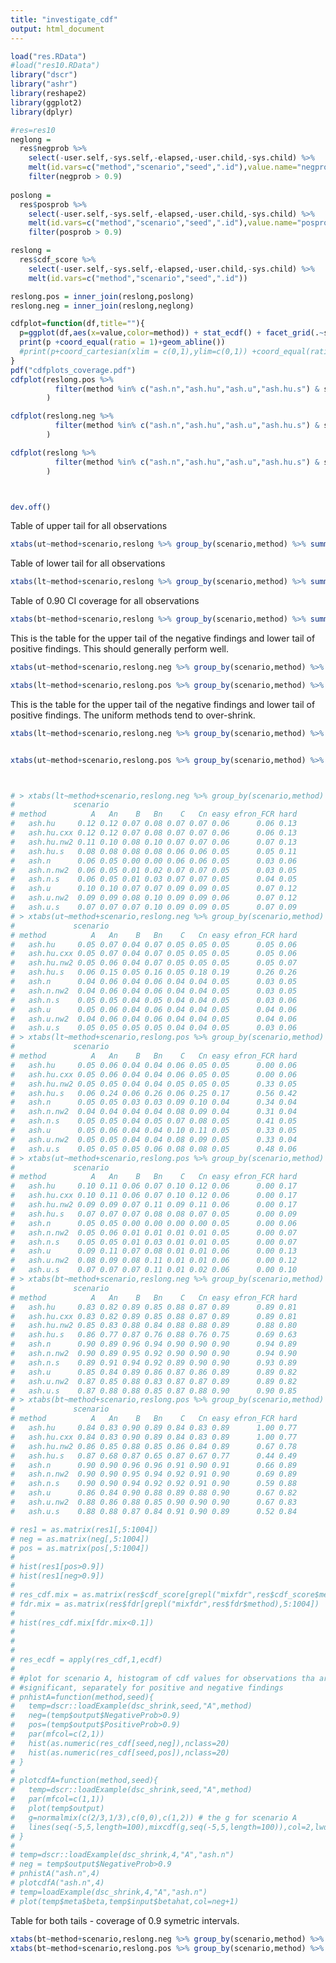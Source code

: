 ```yaml
---
title: "investigate_cdf"
output: html_document
---
```


```r
load("res.RData")
#load("res10.RData")
library("dscr")
library("ashr")
library(reshape2)
library(ggplot2)
library(dplyr)

#res=res10
neglong = 
  res$negprob %>% 
    select(-user.self,-sys.self,-elapsed,-user.child,-sys.child) %>%
    melt(id.vars=c("method","scenario","seed",".id"),value.name="negprob") %>%
    filter(negprob > 0.9)
 
poslong = 
  res$posprob %>% 
    select(-user.self,-sys.self,-elapsed,-user.child,-sys.child) %>%
    melt(id.vars=c("method","scenario","seed",".id"),value.name="posprob") %>%
    filter(posprob > 0.9)

reslong = 
  res$cdf_score %>% 
    select(-user.self,-sys.self,-elapsed,-user.child,-sys.child) %>%    
    melt(id.vars=c("method","scenario","seed",".id"))

reslong.pos = inner_join(reslong,poslong)
reslong.neg = inner_join(reslong,neglong)

```


```r

cdfplot=function(df,title=""){
  p=ggplot(df,aes(x=value,color=method)) + stat_ecdf() + facet_grid(.~scenario) + ggtitle(title)
  print(p +coord_equal(ratio = 1)+geom_abline())
  #print(p+coord_cartesian(xlim = c(0,1),ylim=c(0,1)) +coord_equal(ratio = 1))
}
pdf("cdfplots_coverage.pdf")
cdfplot(reslong.pos %>% 
          filter(method %in% c("ash.n","ash.hu","ash.u","ash.hu.s") & scenario %in% c("A","B","C","efron_FCR")), "Positive Discoveries"
        )

cdfplot(reslong.neg %>% 
          filter(method %in% c("ash.n","ash.hu","ash.u","ash.hu.s") & scenario %in% c("A","B","C","efron_FCR")), "Negative Discoveries"
        )

cdfplot(reslong %>% 
          filter(method %in% c("ash.n","ash.hu","ash.u","ash.hu.s") & scenario %in% c("A","B","C","efron_FCR")), "All Discoveries"
        )



dev.off()
```

Table of upper tail for all observations
```r
xtabs(ut~method+scenario,reslong %>% group_by(scenario,method) %>% summarize(ut = mean(value>0.95))) %>% round(2)
```

Table of lower tail for all observations
```r
xtabs(lt~method+scenario,reslong %>% group_by(scenario,method) %>% summarize(lt = mean(value<0.05))) %>% round(2)
```

Table of 0.90 CI coverage for all observations
```r
xtabs(bt~method+scenario,reslong %>% group_by(scenario,method) %>% summarize(bt = mean(value>0.05 & value <0.95))) %>% round(2)
```


This is the table for the upper tail of the negative findings
and lower tail of positive findings. This should generally perform well.
```r
xtabs(ut~method+scenario,reslong.neg %>% group_by(scenario,method) %>% summarize(ut = mean(value>0.95))) %>% round(2)

xtabs(lt~method+scenario,reslong.pos %>% group_by(scenario,method) %>% summarize(lt = mean(value<0.05))) %>% round(2)
```

This is the table for the upper tail of the negative findings
and lower tail of positive findings. The uniform methods
tend to over-shrink.
```r
xtabs(lt~method+scenario,reslong.neg %>% group_by(scenario,method) %>% summarize(lt = mean(value<0.05))) %>% round(2)


xtabs(ut~method+scenario,reslong.pos %>% group_by(scenario,method) %>% summarize(ut = mean(value>0.95))) %>% round(2)



# > xtabs(lt~method+scenario,reslong.neg %>% group_by(scenario,method) %>% summarize(lt = mean(value<0.05))) %>% round(2)
#             scenario
# method          A   An    B   Bn    C   Cn easy efron_FCR hard
#   ash.hu     0.12 0.12 0.07 0.08 0.07 0.07 0.06      0.06 0.13
#   ash.hu.cxx 0.12 0.12 0.07 0.08 0.07 0.07 0.06      0.06 0.13
#   ash.hu.nw2 0.11 0.10 0.08 0.10 0.07 0.07 0.06      0.07 0.13
#   ash.hu.s   0.08 0.08 0.08 0.08 0.06 0.06 0.05      0.05 0.11
#   ash.n      0.06 0.05 0.00 0.00 0.06 0.06 0.05      0.03 0.06
#   ash.n.nw2  0.06 0.05 0.01 0.02 0.07 0.07 0.05      0.03 0.05
#   ash.n.s    0.06 0.05 0.01 0.03 0.07 0.07 0.05      0.04 0.05
#   ash.u      0.10 0.10 0.07 0.07 0.09 0.09 0.05      0.07 0.12
#   ash.u.nw2  0.09 0.09 0.08 0.10 0.09 0.09 0.06      0.07 0.12
#   ash.u.s    0.07 0.07 0.07 0.10 0.09 0.09 0.05      0.07 0.09
# > xtabs(ut~method+scenario,reslong.neg %>% group_by(scenario,method) %>% summarize(ut = mean(value>0.95))) %>% round(2)
#             scenario
# method          A   An    B   Bn    C   Cn easy efron_FCR hard
#   ash.hu     0.05 0.07 0.04 0.07 0.05 0.05 0.05      0.05 0.06
#   ash.hu.cxx 0.05 0.07 0.04 0.07 0.05 0.05 0.05      0.05 0.06
#   ash.hu.nw2 0.05 0.06 0.04 0.07 0.05 0.05 0.05      0.05 0.07
#   ash.hu.s   0.06 0.15 0.05 0.16 0.05 0.18 0.19      0.26 0.26
#   ash.n      0.04 0.06 0.04 0.06 0.04 0.04 0.05      0.03 0.05
#   ash.n.nw2  0.04 0.06 0.04 0.06 0.04 0.04 0.05      0.03 0.05
#   ash.n.s    0.05 0.05 0.04 0.05 0.04 0.04 0.05      0.03 0.06
#   ash.u      0.05 0.06 0.04 0.06 0.04 0.04 0.05      0.04 0.06
#   ash.u.nw2  0.04 0.06 0.04 0.06 0.04 0.04 0.05      0.04 0.06
#   ash.u.s    0.05 0.05 0.05 0.05 0.04 0.04 0.05      0.03 0.06
# > xtabs(lt~method+scenario,reslong.pos %>% group_by(scenario,method) %>% summarize(lt = mean(value<0.05))) %>% round(2)
#             scenario
# method          A   An    B   Bn    C   Cn easy efron_FCR hard
#   ash.hu     0.05 0.06 0.04 0.04 0.06 0.05 0.05      0.00 0.06
#   ash.hu.cxx 0.05 0.06 0.04 0.04 0.06 0.05 0.05      0.00 0.06
#   ash.hu.nw2 0.05 0.05 0.04 0.04 0.05 0.05 0.05      0.33 0.05
#   ash.hu.s   0.06 0.24 0.06 0.26 0.06 0.25 0.17      0.56 0.42
#   ash.n      0.05 0.05 0.03 0.03 0.09 0.10 0.04      0.34 0.04
#   ash.n.nw2  0.04 0.04 0.04 0.04 0.08 0.09 0.04      0.31 0.04
#   ash.n.s    0.05 0.05 0.04 0.05 0.07 0.08 0.05      0.41 0.05
#   ash.u      0.05 0.06 0.04 0.04 0.10 0.11 0.05      0.33 0.05
#   ash.u.nw2  0.05 0.05 0.04 0.04 0.08 0.09 0.05      0.33 0.04
#   ash.u.s    0.05 0.05 0.05 0.06 0.08 0.08 0.05      0.48 0.06
# > xtabs(ut~method+scenario,reslong.pos %>% group_by(scenario,method) %>% summarize(ut = mean(value>0.95))) %>% round(2)
#             scenario
# method          A   An    B   Bn    C   Cn easy efron_FCR hard
#   ash.hu     0.10 0.11 0.06 0.07 0.10 0.12 0.06      0.00 0.17
#   ash.hu.cxx 0.10 0.11 0.06 0.07 0.10 0.12 0.06      0.00 0.17
#   ash.hu.nw2 0.09 0.09 0.07 0.11 0.09 0.11 0.06      0.00 0.17
#   ash.hu.s   0.07 0.07 0.07 0.08 0.08 0.07 0.05      0.00 0.09
#   ash.n      0.05 0.05 0.00 0.00 0.00 0.00 0.05      0.00 0.06
#   ash.n.nw2  0.05 0.06 0.01 0.01 0.01 0.01 0.05      0.00 0.07
#   ash.n.s    0.05 0.05 0.01 0.03 0.01 0.01 0.05      0.00 0.07
#   ash.u      0.09 0.11 0.07 0.08 0.01 0.01 0.06      0.00 0.13
#   ash.u.nw2  0.08 0.09 0.08 0.11 0.01 0.01 0.06      0.00 0.12
#   ash.u.s    0.07 0.07 0.07 0.11 0.01 0.02 0.06      0.00 0.10
# > xtabs(bt~method+scenario,reslong.neg %>% group_by(scenario,method) %>% summarize(bt = mean(value>0.05 & value <0.95))) %>% round(2)
#             scenario
# method          A   An    B   Bn    C   Cn easy efron_FCR hard
#   ash.hu     0.83 0.82 0.89 0.85 0.88 0.87 0.89      0.89 0.81
#   ash.hu.cxx 0.83 0.82 0.89 0.85 0.88 0.87 0.89      0.89 0.81
#   ash.hu.nw2 0.85 0.83 0.88 0.84 0.88 0.88 0.89      0.88 0.80
#   ash.hu.s   0.86 0.77 0.87 0.76 0.88 0.76 0.75      0.69 0.63
#   ash.n      0.90 0.89 0.96 0.94 0.90 0.90 0.90      0.94 0.89
#   ash.n.nw2  0.90 0.89 0.95 0.92 0.90 0.90 0.90      0.94 0.90
#   ash.n.s    0.89 0.91 0.94 0.92 0.89 0.90 0.90      0.93 0.89
#   ash.u      0.85 0.84 0.89 0.86 0.87 0.86 0.89      0.89 0.82
#   ash.u.nw2  0.87 0.85 0.88 0.83 0.87 0.87 0.89      0.89 0.82
#   ash.u.s    0.87 0.88 0.88 0.85 0.87 0.88 0.90      0.90 0.85
# > xtabs(bt~method+scenario,reslong.pos %>% group_by(scenario,method) %>% summarize(bt = mean(value>0.05 & value <0.95))) %>% round(2)
#             scenario
# method          A   An    B   Bn    C   Cn easy efron_FCR hard
#   ash.hu     0.84 0.83 0.90 0.89 0.84 0.83 0.89      1.00 0.77
#   ash.hu.cxx 0.84 0.83 0.90 0.89 0.84 0.83 0.89      1.00 0.77
#   ash.hu.nw2 0.86 0.85 0.88 0.85 0.86 0.84 0.89      0.67 0.78
#   ash.hu.s   0.87 0.68 0.87 0.65 0.87 0.67 0.77      0.44 0.49
#   ash.n      0.90 0.90 0.96 0.96 0.91 0.90 0.91      0.66 0.89
#   ash.n.nw2  0.90 0.90 0.95 0.94 0.92 0.91 0.90      0.69 0.89
#   ash.n.s    0.90 0.90 0.94 0.92 0.92 0.91 0.90      0.59 0.88
#   ash.u      0.86 0.84 0.90 0.88 0.89 0.88 0.90      0.67 0.82
#   ash.u.nw2  0.88 0.86 0.88 0.85 0.90 0.90 0.90      0.67 0.83
#   ash.u.s    0.88 0.88 0.87 0.84 0.91 0.90 0.89      0.52 0.84
```

```r
# res1 = as.matrix(res1[,5:1004])
# neg = as.matrix(neg[,5:1004])
# pos = as.matrix(pos[,5:1004])
# 
# hist(res1[pos>0.9])
# hist(res1[neg>0.9])
# 
# res_cdf.mix = as.matrix(res$cdf_score[grepl("mixfdr",res$cdf_score$method),5:1004])
# fdr.mix = as.matrix(res$fdr[grepl("mixfdr",res$fdr$method),5:1004])
# 
# hist(res_cdf.mix[fdr.mix<0.1])
# 
# 
# 
# res_ecdf = apply(res_cdf,1,ecdf)
# 
# #plot for scenario A, histogram of cdf values for observations tha are
# #significant, separately for positive and negative findings
# pnhistA=function(method,seed){
#   temp=dscr::loadExample(dsc_shrink,seed,"A",method)
#   neg=(temp$output$NegativeProb>0.9)
#   pos=(temp$output$PositiveProb>0.9)
#   par(mfcol=c(2,1))
#   hist(as.numeric(res_cdf[seed,neg]),nclass=20)
#   hist(as.numeric(res_cdf[seed,pos]),nclass=20)
# }
# 
# plotcdfA=function(method,seed){
#   temp=dscr::loadExample(dsc_shrink,seed,"A",method)
#   par(mfcol=c(1,1))
#   plot(temp$output)
#   g=normalmix(c(2/3,1/3),c(0,0),c(1,2)) # the g for scenario A
#   lines(seq(-5,5,length=100),mixcdf(g,seq(-5,5,length=100)),col=2,lwd=2)
# }
# 
# temp=dscr::loadExample(dsc_shrink,4,"A","ash.n")
# neg = temp$output$NegativeProb>0.9
# pnhistA("ash.n",4)
# plotcdfA("ash.n",4)
# temp=loadExample(dsc_shrink,4,"A","ash.n")
# plot(temp$meta$beta,temp$input$betahat,col=neg+1)

```

Table for both tails - coverage of 0.9 symetric intervals.
```r
xtabs(bt~method+scenario,reslong.neg %>% group_by(scenario,method) %>% summarize(bt = mean(value>0.05 & value <0.95))) %>% round(2)
xtabs(bt~method+scenario,reslong.pos %>% group_by(scenario,method) %>% summarize(bt = mean(value>0.05 & value <0.95))) %>% round(2)

```


